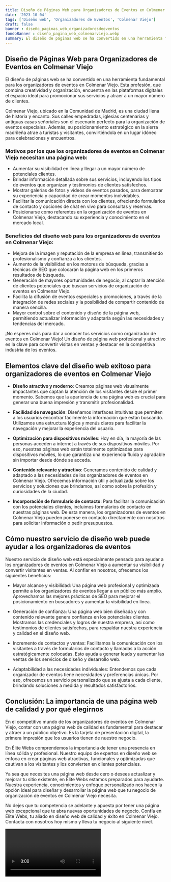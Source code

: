 ```yaml
---
title: Diseño de Páginas Web para Organizadores de Eventos en Colmenar Viejo
date: '2023-10-04'
tags: ['Diseño web', 'Organizadores de Eventos', 'Colmenar Viejo']
draft: false
banner : diseño_paginas_web_organizadoresdeeventos
fondoBanner : diseño_pagina_web_colmenarviejo.webp
summary: El diseño de páginas web se ha convertido en una herramienta fundamental para los organizadores de eventos en Colmenar Viejo. Esta profesión, que combina creatividad y organización, encuentra en las plataformas digitales el espacio ideal para promocionar sus servicios y atraer a un mayor número de clientes.
---
```


## Diseño de Páginas Web para Organizadores de Eventos en Colmenar Viejo

El diseño de páginas web se ha convertido en una herramienta fundamental para los organizadores de eventos en Colmenar Viejo. Esta profesión, que combina creatividad y organización, encuentra en las plataformas digitales el espacio ideal para promocionar sus servicios y atraer a un mayor número de clientes.

Colmenar Viejo, ubicado en la Comunidad de Madrid, es una ciudad llena de historia y encanto. Sus calles empedradas, iglesias centenarias y antiguas casas señoriales son el escenario perfecto para la organización de eventos especiales. Además, su posicionamiento estratégico en la sierra madrileña atrae a turistas y visitantes, convirtiéndola en un lugar idóneo para celebraciones y encuentros.

### Motivos por los que los organizadores de eventos en Colmenar Viejo necesitan una página web:

- Aumentar su visibilidad en línea y llegar a un mayor número de potenciales clientes.
- Brindar información detallada sobre sus servicios, incluyendo los tipos de eventos que organizan y testimonios de clientes satisfechos.
- Mostrar galerías de fotos y videos de eventos pasados, para demostrar su experiencia y capacidad de crear momentos inolvidables.
- Facilitar la comunicación directa con los clientes, ofreciendo formularios de contacto y opciones de chat en vivo para consultas y reservas.
- Posicionarse como referentes en la organización de eventos en Colmenar Viejo, destacando su experiencia y conocimiento en el mercado local.

### Beneficios del diseño web para los organizadores de eventos en Colmenar Viejo:

- Mejora de la imagen y reputación de la empresa en línea, transmitiendo profesionalismo y confianza a los clientes.
- Aumento de la visibilidad en los motores de búsqueda, gracias a técnicas de SEO que colocarán la página web en los primeros resultados de búsqueda.
- Generación de mayores oportunidades de negocio, al captar la atención de clientes potenciales que buscan servicios de organización de eventos en Colmenar Viejo.
- Facilita la difusión de eventos especiales y promociones, a través de la integración de redes sociales y la posibilidad de compartir contenido de manera sencilla.
- Mayor control sobre el contenido y diseño de la página web, permitiendo actualizar información y adaptarla según las necesidades y tendencias del mercado.

¡No esperes más para dar a conocer tus servicios como organizador de eventos en Colmenar Viejo! Un diseño de página web profesional y atractivo es la clave para convertir visitas en ventas y destacar en la competitiva industria de los eventos.

<GifSeo />

<Cta />

## Elementos clave del diseño web exitoso para organizadores de eventos en Colmenar Viejo

- **Diseño atractivo y moderno**: Creamos páginas web visualmente impactantes que captan la atención de los visitantes desde el primer momento. Sabemos que la apariencia de una página web es crucial para generar una buena impresión y transmitir profesionalidad.

- **Facilidad de navegación**: Diseñamos interfaces intuitivas que permiten a los usuarios encontrar fácilmente la información que están buscando. Utilizamos una estructura lógica y menús claros para facilitar la navegación y mejorar la experiencia del usuario.

- **Optimización para dispositivos móviles**: Hoy en día, la mayoría de las personas acceden a internet a través de sus dispositivos móviles. Por eso, nuestras páginas web están totalmente optimizadas para dispositivos móviles, lo que garantiza una experiencia fluida y agradable sin importar desde dónde se acceda.

- **Contenido relevante y atractivo**: Generamos contenido de calidad y adaptado a las necesidades de los organizadores de eventos en Colmenar Viejo. Ofrecemos información útil y actualizada sobre los servicios y soluciones que brindamos, así como sobre la profesión y curiosidades de la ciudad.

- **Incorporación de formulario de contacto**: Para facilitar la comunicación con los potenciales clientes, incluimos formularios de contacto en nuestras páginas web. De esta manera, los organizadores de eventos en Colmenar Viejo pueden ponerse en contacto directamente con nosotros para solicitar información o pedir presupuestos.

## Cómo nuestro servicio de diseño web puede ayudar a los organizadores de eventos

Nuestro servicio de diseño web está especialmente pensado para ayudar a los organizadores de eventos en Colmenar Viejo a aumentar su visibilidad y convertir visitantes en ventas. Al confiar en nosotros, ofrecemos los siguientes beneficios:

- Mayor alcance y visibilidad: Una página web profesional y optimizada permite a los organizadores de eventos llegar a un público más amplio. Aprovechamos las mejores prácticas de SEO para mejorar el posicionamiento en buscadores y aumentar la visibilidad en línea.

- Generación de confianza: Una página web bien diseñada y con contenido relevante genera confianza en los potenciales clientes. Mostramos las credenciales y logros de nuestra empresa, así como testimonios de clientes satisfechos, para respaldar nuestra experiencia y calidad en el diseño web.

- Incremento de contactos y ventas: Facilitamos la comunicación con los visitantes a través de formularios de contacto y llamadas a la acción estratégicamente colocadas. Esto ayuda a generar leads y aumentar las ventas de los servicios de diseño y desarrollo web.

- Adaptabilidad a las necesidades individuales: Entendemos que cada organizador de eventos tiene necesidades y preferencias únicas. Por eso, ofrecemos un servicio personalizado que se ajusta a cada cliente, brindando soluciones a medida y resultados satisfactorios.

## Conclusión: La importancia de una página web de calidad y por qué elegirnos

En el competitivo mundo de los organizadores de eventos en Colmenar Viejo, contar con una página web de calidad es fundamental para destacar y atraer a un público objetivo. Es la tarjeta de presentación digital, la primera impresión que los usuarios tienen de nuestro negocio.

En Élite Webs comprendemos la importancia de tener una presencia en línea sólida y profesional. Nuestro equipo de expertos en diseño web se enfoca en crear páginas web atractivas, funcionales y optimizadas que cautivan a los visitantes y los convierten en clientes potenciales.

Ya sea que necesites una página web desde cero o desees actualizar y mejorar tu sitio existente, en Élite Webs estamos preparados para ayudarte. Nuestra experiencia, conocimientos y enfoque personalizado nos hacen la opción ideal para diseñar y desarrollar la página web que tu negocio de organización de eventos en Colmenar Viejo necesita.

No dejes que tu competencia se adelante y apuesta por tener una página web excepcional que te abra nuevas oportunidades de negocio. Confía en Élite Webs, tu aliado en diseño web de calidad y éxito en Colmenar Viejo. Contacta con nosotros hoy mismo y lleva tu negocio al siguiente nivel.

<Video />

<CtaBot job='Organizadores de Eventos' city='Colmenar Viejo'/>

<Gmaps query='Colmenar Viejo+españa+maps' />